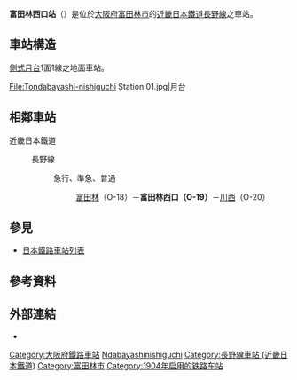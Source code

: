 {{NoteTA|1 = zh:富田林西口站; zh-cn:富田林西口站; zh-tw:富田林西口車站; zh-hk:富田林西口站; }}
{{日本車站資訊
|公司色       = #c03
|文字色     = 
|站名       = 富田林西口站*
|圖片       = Kintetsu Tondabayashi-Nishiguchi St.jpg
|pxl        = 300px
|圖片說明   = 站舍與月台
|日文原名    = 富田林西口
|平假名  = とんだばやしにしぐち
|羅馬拼音   = Tondabayashi-nishiguchi
|電報略號   = トンニ
|所在地     = {{JPN}}[[大阪府|大阪府]][[富田林市|富田林市]]壽町一丁目1番34號
|車站構造     = [[地面車站|地面車站]]
|月台配置     = 1面1線
|啟用年月日 = 1904年（[[明治|明治]]37年）10月12日<ref name="openday" />
|廢站年月日 = 
|乘客人數   = 
|上下車人次   = 6,135
|統計年度   = 2010年
|轉車       = 
|全寬備註    = * 原稱「學校前站」，1933年4月1日改為現稱
|adjacent = {{Adjacent stations|system=近畿日本鐵道|line=O|left=富田林|right=川西|note-left=O18<br />0.6km|note-mid={{近鐵車站編號|O|19}}<br />距離[[古市站_(大阪府)|古市]]6.3km<br />距離[[大阪阿部野橋站|大阪阿部野橋]]24.6km|note-right=O20<br />1.0km}}
}}
'''富田林西口站'''（{{jpn|j=富田林西口駅|hg=とんだばやしにしぐちえき|rm=Tondabayashi-nishiguchi eki|f=y}}）是位於[[大阪府|大阪府]][[富田林市|富田林市]]的[[近畿日本鐵道|近畿日本鐵道]][[近鐵長野線|長野線]]之車站。

==車站構造==

[[側式月台|側式月台]]1面1線之地面車站。
<gallery>
File:Tondabayashi-nishiguchi Station 01.jpg|月台
</gallery>

== 相鄰車站 ==
; 近畿日本鐵道
: {{近鐵車站編號|O}} 長野線
:: {{Color|#ff8000|■}}急行、{{Color|#009933|■}}準急、{{Color|#0033ff|■}}普通
::: [[富田林站|富田林]]（O-18）－'''富田林西口（O-19）'''－[[川西站_(大阪府)|川西]]（O-20）

== 參見 ==
{{Commonscat|Tondabayashi-nishiguchi Station}}
*[[日本鐵路車站列表|日本鐵路車站列表]]
== 參考資料 ==
{{Reflist}}
== 外部連結 ==
* {{外部連結/近畿日本鐵道車站|16008|富田林西口}}
{{長野線 (近畿日本鐵道)}}

{{DEFAULTSORT:Tondabayashi-nishigushi}}
[[Category:大阪府鐵路車站|Category:大阪府鐵路車站]]
[[Category:日本鐵路車站_To|Ndabayashinishiguchi]]
[[Category:長野線車站_(近畿日本鐵道)|Category:長野線車站 (近畿日本鐵道)]]
[[Category:富田林市|Category:富田林市]]
[[Category:1904年启用的铁路车站|Category:1904年启用的铁路车站]]